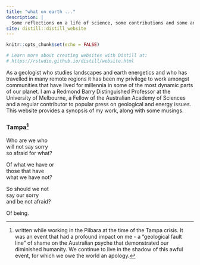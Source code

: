 ```yaml
---
title: "what on earth ..."
description: |
  Some reflections on a life of science, some contributions and some anecdotes. 
site: distill::distill_website
---
```


```r
knitr::opts_chunk$set(echo = FALSE)

# Learn more about creating websites with Distill at:
# https://rstudio.github.io/distill/website.html

```
As a geologist who studies landscapes and earth energetics and who has travelled in many remote regions it has been my privilege to work amongst communities that have lived for millennia in some of the most dynamic parts of our planet.
I am a Redmond Barry Distinguished Professor at the University of Melbourne, a Fellow of the Australian Academy of Sciences and a regular contributor to popular press on geological and energy issues. This website provides a synopsis of my work, along with some musings.


### Tampa^[written while working in the Pilbara at the time of the Tampa crisis. It was an event that had a profound impact on me - a "geological fault line" of shame on the Australian psyche that demonstrated our diminished humanity. We continue to live in the shadow of this awful event, for which we owe the world an apology.]

Who are we who\
will not say sorry\
so afraid for what? 


Of what we have or\
those that have\
what we have not?


So should we not\
say our sorry\
and be not afraid? 

Of being.
